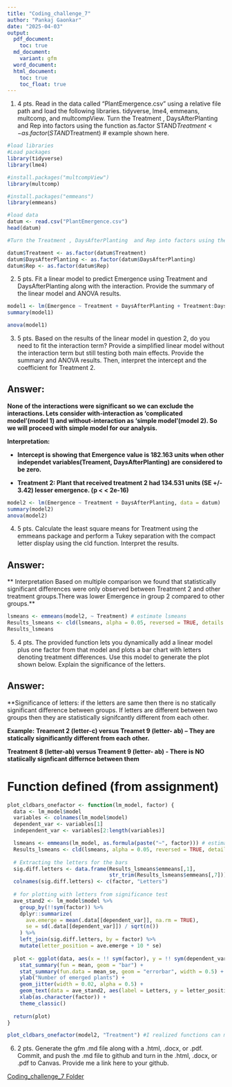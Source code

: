 ```yaml
---
title: "Coding_challenge_7"
author: "Pankaj Gaonkar"
date: "2025-04-03"
output:
  pdf_document:
    toc: true
  md_document:
    variant: gfm
  word_document:
  html_document:
    toc: true
    toc_float: true
---
```


1.	4 pts. Read in the data called “PlantEmergence.csv” using a relative file path and load the following libraries. tidyverse, lme4, emmeans, multcomp, and multcompView. Turn the Treatment , DaysAfterPlanting  and Rep into factors using the function as.factor
STAND$Treatment <- as.factor(STAND$Treatment) # example shown here. 

```r
#load libraries
#Load packages
library(tidyverse)
library(lme4)

#install.packages("multcompView")
library(multcomp)

#install.packages("emmeans")
library(emmeans)
```



```r
#load data
datum <- read.csv("PlantEmergence.csv")
head(datum)

```

```r
#Turn the Treatment , DaysAfterPlanting  and Rep into factors using the function as.factor

datum$Treatment <- as.factor(datum$Treatment)
datum$DaysAfterPlanting <- as.factor(datum$DaysAfterPlanting)
datum$Rep <- as.factor(datum$Rep)


```



2.	5 pts. Fit a linear model to predict Emergence using Treatment and DaysAfterPlanting along with the interaction. Provide the summary of the linear model and ANOVA results. 

```r
model1 <- lm(Emergence ~ Treatment + DaysAfterPlanting + Treatment:DaysAfterPlanting, data = datum)
summary(model1)

anova(model1)


```


3.	5 pts. Based on the results of the linear model in question 2, do you need to fit the interaction term? Provide a simplified linear model without the interaction term but still testing both main effects. Provide the summary and ANOVA results. Then, interpret the intercept and the coefficient for Treatment 2.

## Answer:
**None of the interactions were significant so we can exclude the interactions. Lets consider with-interaction as 'complicated model'(model 1) and without-interaction as 'simple model'(model 2). So we will proceed with simple model for our analysis.**

**Interpretation:**

- **Intercept is showing that Emergence value is 182.163 units when other independet variables(Treament, DaysAfterPlanting) are considered to be zero.**

- **Treatment 2: Plant that received treatment 2 had 134.531 units (SE +/- 3.42) lesser emergence. (p < < 2e-16)**



```r

model2 <- lm(Emergence ~ Treatment + DaysAfterPlanting, data = datum)
summary(model2)
anova(model2)

```


4.	5 pts. Calculate the least square means for Treatment using the emmeans package and perform a Tukey separation with the compact letter display using the cld function. Interpret the results.


## Answer:

** Interpretation **
**Based on multiple comparison we found that statistically significant differences were only observed between Treatment 2 and other treatment groups.There was lower Emergence in group 2 compared to other groups.**


```r

lsmeans <- emmeans(model2, ~ Treatment) # estimate lsmeans
Results_lsmeans <- cld(lsmeans, alpha = 0.05, reversed = TRUE, details = TRUE) 
Results_lsmeans

```




5.	4 pts. The provided function lets you dynamically add a linear model plus one factor from that model and plots a bar chart with letters denoting treatment differences. Use this model to generate the plot shown below. Explain the significance of the letters. 


## Answer:
**Significance of letters: if the letters are same then there is no statically significant difference between groups. If letters are different between two groups then they are statistically signifcantly different from each other.

**Example:**
**Treament 2 (letter-c) versus Treamet 9 (letter- ab) -- They are statically significantly different from each other.**

**Treatment 8 (letter-ab) versus Treament 9 (letter- ab) - There is NO statiically signficant differnce between them**

# Function defined (from assignment)

```r
plot_cldbars_onefactor <- function(lm_model, factor) {
  data <- lm_model$model
  variables <- colnames(lm_model$model)
  dependent_var <- variables[1]
  independent_var <- variables[2:length(variables)]

  lsmeans <- emmeans(lm_model, as.formula(paste("~", factor))) # estimate lsmeans 
  Results_lsmeans <- cld(lsmeans, alpha = 0.05, reversed = TRUE, details = TRUE, Letters = letters) # contrast with Tukey adjustment by default.
  
  # Extracting the letters for the bars
  sig.diff.letters <- data.frame(Results_lsmeans$emmeans[,1], 
                                 str_trim(Results_lsmeans$emmeans[,7]))
  colnames(sig.diff.letters) <- c(factor, "Letters")
  
  # for plotting with letters from significance test
  ave_stand2 <- lm_model$model %>%
    group_by(!!sym(factor)) %>%
    dplyr::summarize(
      ave.emerge = mean(.data[[dependent_var]], na.rm = TRUE),
      se = sd(.data[[dependent_var]]) / sqrt(n())
    ) %>%
    left_join(sig.diff.letters, by = factor) %>%
    mutate(letter_position = ave.emerge + 10 * se)
  
  plot <- ggplot(data, aes(x = !! sym(factor), y = !! sym(dependent_var))) + 
    stat_summary(fun = mean, geom = "bar") +
    stat_summary(fun.data = mean_se, geom = "errorbar", width = 0.5) +
    ylab("Number of emerged plants") + 
    geom_jitter(width = 0.02, alpha = 0.5) +
    geom_text(data = ave_stand2, aes(label = Letters, y = letter_position), size = 5) +
    xlab(as.character(factor)) +
    theme_classic()
  
  return(plot)
}

```




```r

plot_cldbars_onefactor(model2, "Treatment") #I realized functions can make life easier

```




6.	2 pts. Generate the gfm .md file along with a .html, .docx, or .pdf. Commit, and push the .md file to github and turn in the .html, .docx, or .pdf to Canvas. Provide me a link here to your github.

[Coding_challenge_7 Folder](https://github.com/ppg0001/PLPA_Assignment/tree/main/Coding_challenge_7)



